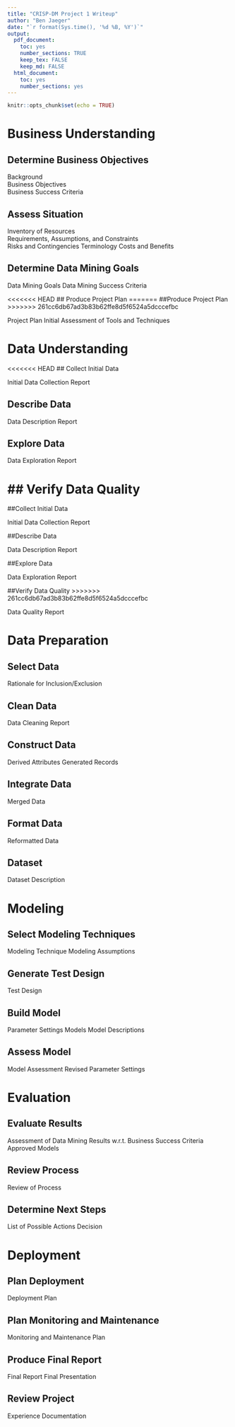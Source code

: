 ```yaml
---
title: "CRISP-DM Project 1 Writeup"
author: "Ben Jaeger"
date: "`r format(Sys.time(), '%d %B, %Y')`"
output:
  pdf_document:
    toc: yes
    number_sections: TRUE
    keep_tex: FALSE
    keep_md: FALSE
  html_document:
    toc: yes
    number_sections: yes
---
```


```r
knitr::opts_chunk$set(echo = TRUE)
```

\newpage

# Business Understanding

## Determine Business Objectives

Background  
Business Objectives  
Business Success Criteria  

## Assess Situation

Inventory of Resources  
Requirements, Assumptions, and Constraints  
Risks and Contingencies
Terminology
Costs and Benefits

## Determine Data Mining Goals

Data Mining Goals
Data Mining Success Criteria

<<<<<<< HEAD
## Produce Project Plan
=======
##Produce Project Plan
>>>>>>> 261cc6db67ad3b83b62ffe8d5f6524a5dcccefbc

Project Plan
Initial Assessment of Tools and Techniques

\newpage

# Data Understanding

<<<<<<< HEAD
## Collect Initial Data

Initial Data Collection Report

## Describe Data

Data Description Report

## Explore Data

Data Exploration Report

## Verify Data Quality
=======
##Collect Initial Data

Initial Data Collection Report

##Describe Data

Data Description Report

##Explore Data

Data Exploration Report

##Verify Data Quality
>>>>>>> 261cc6db67ad3b83b62ffe8d5f6524a5dcccefbc

Data Quality Report


\newpage

# Data Preparation

## Select Data

Rationale for Inclusion/Exclusion

## Clean Data

Data Cleaning Report

## Construct Data

Derived Attributes
Generated Records

## Integrate Data

Merged Data

## Format Data

Reformatted Data

## Dataset

Dataset Description

\newpage

# Modeling

## Select Modeling Techniques

Modeling Technique
Modeling Assumptions

## Generate Test Design

Test Design

## Build Model

Parameter Settings
Models
Model Descriptions

## Assess Model

Model Assessment
Revised Parameter Settings

\newpage

# Evaluation

## Evaluate Results

Assessment of Data Mining Results w.r.t. Business Success Criteria
Approved Models

## Review Process

Review of Process

## Determine Next Steps

List of Possible Actions
Decision

\newpage

# Deployment

## Plan Deployment

Deployment Plan

## Plan Monitoring and Maintenance

Monitoring and Maintenance Plan

## Produce Final Report

Final Report
Final Presentation

## Review Project

Experience Documentation
